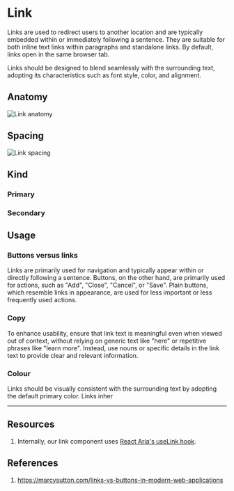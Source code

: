 

<Meta of={LinkStories} />

# Link

Links are used to redirect users to another location and are typically embedded within or immediately following a sentence. They are suitable for both inline text links within paragraphs and standalone links. By default, links open in the same browser tab.

Links should be designed to blend seamlessly with the surrounding text, adopting its characteristics such as font style, color, and alignment.

## Anatomy

![Link anatomy](./docs/link-anatomy.png)

## Spacing

![Link spacing](./docs/link-spacing.png)

## Kind

### Primary

<Canvas of={LinkStories.PrimaryLink} />

### Secondary

<Canvas of={LinkStories.SecondaryLink} />

## Usage

### Buttons versus links

Links are primarily used for navigation and typically appear within or directly following a sentence.
Buttons, on the other hand, are primarily used for actions, such as "Add", "Close", "Cancel", or "Save". Plain buttons, which resemble links in appearance, are used for less important or less frequently used actions.

### Copy

To enhance usability, ensure that link text is meaningful even when viewed out of context, without relying on generic text like "here" or repetitive phrases like "learn more". Instead, use nouns or specific details in the link text to provide clear and relevant information.

### Colour

Links should be visually consistent with the surrounding text by adopting the default primary color. Links inher

---

## Resources

1. Internally, our link component uses [React Aria's useLink hook](https://react-spectrum.adobe.com/react-aria/useLink.html).

## References

1. https://marcysutton.com/links-vs-buttons-in-modern-web-applications
